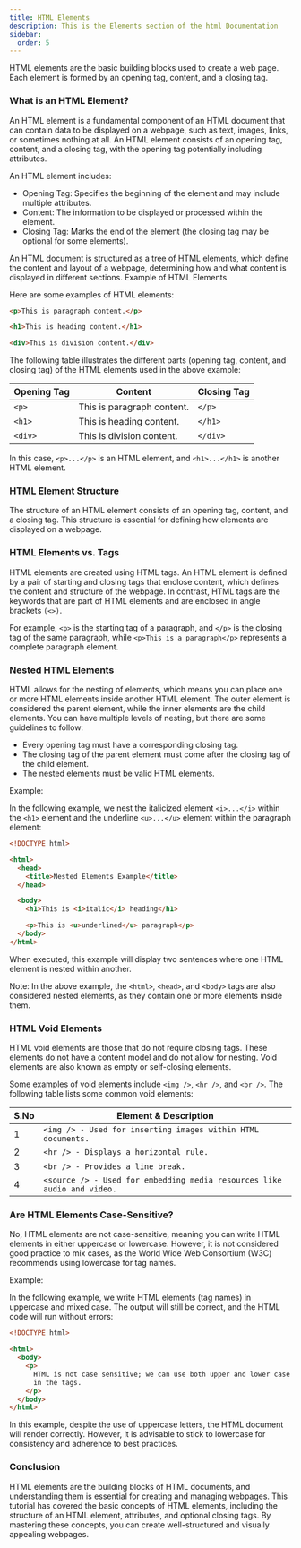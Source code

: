 ```yaml
---
title: HTML Elements
description: This is the Elements section of the html Documentation
sidebar:
  order: 5
---
```


HTML elements are the basic building blocks used to create a web page. Each element is formed by an opening tag, content, and a closing tag.

### What is an HTML Element?

An HTML element is a fundamental component of an HTML document that can contain data to be displayed on a webpage, such as text, images, links, or sometimes nothing at all. An HTML element consists of an opening tag, content, and a closing tag, with the opening tag potentially including attributes.

An HTML element includes:

- Opening Tag: Specifies the beginning of the element and may include multiple attributes.
- Content: The information to be displayed or processed within the element.
- Closing Tag: Marks the end of the element (the closing tag may be optional for some elements).

An HTML document is structured as a tree of HTML elements, which define the content and layout of a webpage, determining how and what content is displayed in different sections.
Example of HTML Elements

Here are some examples of HTML elements:

```html
<p>This is paragraph content.</p>

<h1>This is heading content.</h1>

<div>This is division content.</div>
```

The following table illustrates the different parts (opening tag, content, and closing tag) of the HTML elements used in the above example:

| Opening Tag | Content                    | Closing Tag |
| ----------- | -------------------------- | ----------- |
| `<p>`       | This is paragraph content. | `</p>`      |
| `<h1>`      | This is heading content.   | `</h1>`     |
| `<div>`     | This is division content.  | `</div>`    |

In this case, `<p>...</p>` is an HTML element, and `<h1>...</h1>` is another HTML element.

### HTML Element Structure

The structure of an HTML element consists of an opening tag, content, and a closing tag. This structure is essential for defining how elements are displayed on a webpage.

### HTML Elements vs. Tags

HTML elements are created using HTML tags. An HTML element is defined by a pair of starting and closing tags that enclose content, which defines the content and structure of the webpage. In contrast, HTML tags are the keywords that are part of HTML elements and are enclosed in angle brackets `(<>)`.

For example, `<p>` is the starting tag of a paragraph, and `</p>` is the closing tag of the same paragraph, while `<p>This is a paragraph</p>` represents a complete paragraph element.

### Nested HTML Elements

HTML allows for the nesting of elements, which means you can place one or more HTML elements inside another HTML element. The outer element is considered the parent element, while the inner elements are the child elements. You can have multiple levels of nesting, but there are some guidelines to follow:

- Every opening tag must have a corresponding closing tag.
- The closing tag of the parent element must come after the closing tag of the child element.
- The nested elements must be valid HTML elements.

Example:

In the following example, we nest the italicized element `<i>...</i>` within the `<h1>` element and the underline `<u>...</u>` element within the paragraph element:

```html
<!DOCTYPE html>

<html>
  <head>
    <title>Nested Elements Example</title>
  </head>

  <body>
    <h1>This is <i>italic</i> heading</h1>

    <p>This is <u>underlined</u> paragraph</p>
  </body>
</html>
```

When executed, this example will display two sentences where one HTML element is nested within another.

Note: In the above example, the `<html>`, `<head>`, and `<body>` tags are also considered nested elements, as they contain one or more elements inside them.

### HTML Void Elements

HTML void elements are those that do not require closing tags. These elements do not have a content model and do not allow for nesting. Void elements are also known as empty or self-closing elements.

Some examples of void elements include `<img />`, `<hr />`, and `<br />`. The following table lists some common void elements:

| S.No | Element & Description                                                   |
| ---- | ----------------------------------------------------------------------- |
| 1    | `<img /> - Used for inserting images within HTML documents.`            |
| 2    | `<hr /> - Displays a horizontal rule.`                                  |
| 3    | `<br /> - Provides a line break.`                                       |
| 4    | `<source /> - Used for embedding media resources like audio and video.` |

### Are HTML Elements Case-Sensitive?

No, HTML elements are not case-sensitive, meaning you can write HTML elements in either uppercase or lowercase. However, it is not considered good practice to mix cases, as the World Wide Web Consortium (W3C) recommends using lowercase for tag names.

Example:

In the following example, we write HTML elements (tag names) in uppercase and mixed case. The output will still be correct, and the HTML code will run without errors:

```html
<!DOCTYPE html>

<html>
  <body>
    <p>
      HTML is not case sensitive; we can use both upper and lower case letters
      in the tags.
    </p>
  </body>
</html>
```

In this example, despite the use of uppercase letters, the HTML document will render correctly. However, it is advisable to stick to lowercase for consistency and adherence to best practices.

### Conclusion

HTML elements are the building blocks of HTML documents, and understanding them is essential for creating and managing webpages. This tutorial has covered the basic concepts of HTML elements, including the structure of an HTML element, attributes, and optional closing tags. By mastering these concepts, you can create well-structured and visually appealing webpages.
